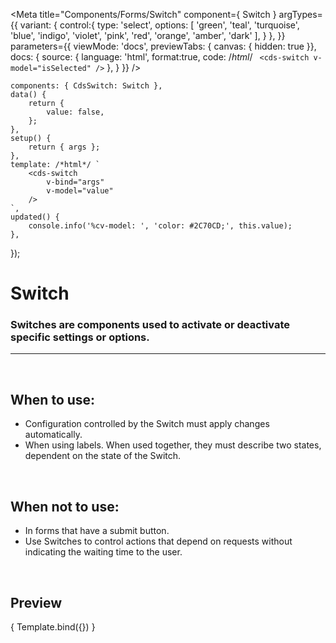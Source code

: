 
<Meta
	title="Components/Forms/Switch"
	component={ Switch }
	argTypes={{
		variant: {
			control:{
				type: 'select',
				options: [
					'green',
					'teal',
					'turquoise',
					'blue',
					'indigo',
					'violet',
					'pink',
					'red',
					'orange',
					'amber',
					'dark'
				],
			}
		},
	}}
	parameters={{
		viewMode: 'docs',
		previewTabs: { canvas: { hidden: true }},
		docs: {
			source: {
				language: 'html',
				format:true,
				code: /*html*/ `
<cds-switch
	v-model="isSelected"
/>`
			},
		}
	}}
/>

	components: { CdsSwitch: Switch },
	data() {
		return {
			value: false,
		};
	},
	setup() {
		return { args };
	},
	template: /*html*/ `
		<cds-switch
			v-bind="args"
			v-model="value"
		/>
	`,
	updated() {
		console.info('%cv-model: ', 'color: #2C70CD;', this.value);
	},
});

# Switch

### Switches are components used to activate or deactivate specific settings or options. 

---
<br />

## When to use:
- Configuration controlled by the Switch must apply changes automatically.
- When using labels. When used together, they must describe two states, dependent on the state of the Switch.

<br />

## When not to use:
- In forms that have a submit button.
- Use Switches to control actions that depend on requests without indicating the waiting time to the user.

<br />

## Preview

<Canvas>
	<Story
		name="Switch"
		args={{}}
	>
		{ Template.bind({}) }
	</Story>
</Canvas>

<ArgsTable story="Switch" />

